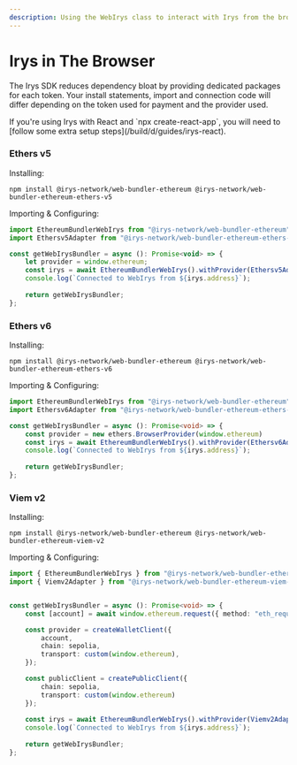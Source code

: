 ```yaml
---
description: Using the WebIrys class to interact with Irys from the browser
---
```



# Irys in The Browser

The Irys SDK reduces dependency bloat by providing dedicated packages for each token. Your install statements, import and connection code will differ depending on the token used for payment and the provider used.

<Callout emoji="🚀">
	If you're using Irys with React and `npx create-react-app`, you will need to [follow some extra setup
	steps](/build/d/guides/irys-react).
</Callout>


### Ethers v5

Installing:

```console
npm install @irys-network/web-bundler-ethereum @irys-network/web-bundler-ethereum-ethers-v5
```

Importing & Configuring:

```js
import EthereumBundlerWebIrys from "@irys-network/web-bundler-ethereum";
import Ethersv5Adapter from "@irys-network/web-bundler-ethereum-ethers-v5";

const getWebIrysBundler = async (): Promise<void> => {
	let provider = window.ethereum;
    const irys = await EthereumBundlerWebIrys().withProvider(Ethersv5Adapter(provider));
    console.log(`Connected to WebIrys from ${irys.address}`);
    
    return getWebIrysBundler;
};
```

### Ethers v6

Installing:

```console
npm install @irys-network/web-bundler-ethereum @irys-network/web-bundler-ethereum-ethers-v6
```

Importing & Configuring:

```ts
import EthereumBundlerWebIrys from "@irys-network/web-bundler-ethereum";
import Ethersv6Adapter from "@irys-network/web-bundler-ethereum-ethers-v6";

const getWebIrysBundler = async (): Promise<void> => {
    const provider = new ethers.BrowserProvider(window.ethereum)
    const irys = await EthereumBundlerWebIrys().withProvider(Ethersv6Adapter(provider));
    console.log(`Connected to WebIrys from ${irys.address}`);
    
    return getWebIrysBundler;
};
```

### Viem  v2

Installing:

```console
npm install @irys-network/web-bundler-ethereum @irys-network/web-bundler-ethereum-viem-v2
```

Importing & Configuring:

```ts
import { EthereumBundlerWebIrys } from "@irys-network/web-bundler-ethereum";
import { Viemv2Adapter } from "@irys-network/web-bundler-ethereum-viem-v2"


const getWebIrysBundler = async (): Promise<void> => {
    const [account] = await window.ethereum.request({ method: "eth_requestAccounts" });

	const provider = createWalletClient({
		account,
		chain: sepolia,
		transport: custom(window.ethereum),
	});

    const publicClient = createPublicClient({
        chain: sepolia,
        transport: custom(window.ethereum)
    });
    
    const irys = await EthereumBundlerWebIrys().withProvider(Viemv2Adapter(provider, { publicClient }));
    console.log(`Connected to WebIrys from ${irys.address}`);
    
    return getWebIrysBundler;
};
```